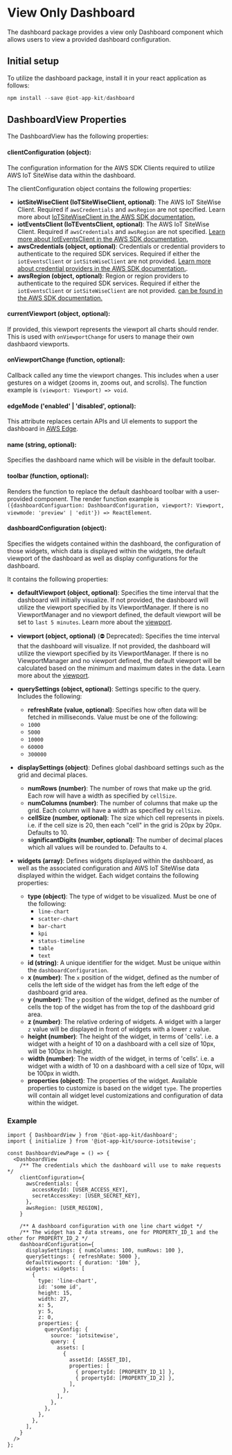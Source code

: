 
<Meta title="Components/DashboardView" />

# View Only Dashboard

The dashboard package provides a view only Dashboard component which allows users to view a provided dashboard configuration.

## Initial setup

To utilize the dashboard package, install it in your react application as follows:

```js
npm install --save @iot-app-kit/dashboard
```

## DashboardView Properties

The DashboardView has the following properties:

#### clientConfiguration (object):

The configuration information for the AWS SDK Clients required to utilize AWS IoT SiteWise data within the dashboard.

The clientConfiguration object contains the following properties:

  - **iotSiteWiseClient (IoTSiteWiseClient, optional)**: The AWS IoT SiteWise Client. 
  Required if `awsCredentials` and `awsRegion` are not specified. Learn more about [IoTSiteWiseClient in the AWS SDK documentation.](https://docs.aws.amazon.com/AWSJavaScriptSDK/v3/latest/clients/client-iotsitewise/) 
  - **iotEventsClient (IoTEventsClient, optional)**: The AWS IoT SiteWise Client. Required if `awsCredentials` and `awsRegion` are not specified. [Learn more about IotEventsClient in the AWS SDK documentation.](https://docs.aws.amazon.com/AWSJavaScriptSDK/v3/latest/clients/client-iot-events/)
  - **awsCredentials (object, optional)**: Credentials or credential providers to authenticate to the required SDK services. Required if either the `iotEventsClient` or `iotSiteWiseClient` are not provided. [Learn more about credential providers in the AWS SDK documentation.](https://docs.aws.amazon.com/AWSJavaScriptSDK/v3/latest/modules/_aws_sdk_credential_providers.html).
  - **awsRegion (object, optional)**: Region or region providers to authenticate to the required SDK services. Required if either the `iotEventsClient` or `iotSiteWiseClient` are not provided. [can be found in the AWS SDK documentation.](https://docs.aws.amazon.com/AWSJavaScriptSDK/v3/latest/index.html)

#### currentViewport (object, optional): 

If provided, this viewport represents the viewport all charts should render. 
This is used with `onViewportChange` for users to manage their own dashbaord viewports. 

#### onViewportChange (function, optional):

Callback called any time the viewport changes. This includes when a user gestures on a widget (zooms in, zooms out, and scrolls). 
The function example is `(viewport: Viewport) => void`.

#### edgeMode ('enabled' | 'disabled', optional): 

This attribute replaces certain APIs and UI elements to support the dashboard in [AWS Edge](https://aws.amazon.com/edge/).

#### name (string, optional): 

Specifies the dashboard name which will be visible in the default toolbar.

#### toolbar (function, optional):

Renders the function to replace the default dashboard toolbar with a user-provided component. 
The render function example is `({dashboardConfiguartion: DashboardConfiguration, viewport?: Viewport, viewmode: 'preview' | 'edit'}) => ReactElement`.

#### dashboardConfiguration (object): 

Specifies the widgets contained within the dashboard, the configuration of those widgets, which data is displayed within the widgets, the default viewport of the dashboard
as well as display configurations for the dashboard. 

It contains the following properties:

  - **defaultViewport (object, optional)**: Specifies the time interval that the dashboard will initially visualize. If not provided, the dashboard will utilize the viewport specified by its ViewportManager. If there is no ViewportManager and no viewport defined, the default viewport will be set to `last 5 minutes`. Learn more about the [viewport](/docs/core-viewport--docs).
  - **viewport (object, optional)** (⛔️ Deprecated): Specifies the time interval that the dashboard will visualize. If not provided, the dashboard will utilize the viewport specified by its ViewportManager. If there is no ViewportManager and no viewport defined, the default viewport will be calculated based on the minimum and maximum dates in the data. Learn more about the [viewport](/docs/core-viewport--docs).
  - **querySettings (object, optional)**: Settings specific to the query. Includes the following:
    - **refreshRate (value, optional)**: Specifies how often data will be fetched in milliseconds. Value must be one of the following:
    - `1000`
    - `5000`
    - `10000`
    - `60000`
    - `300000`
  - **displaySettings (object)**: Defines global dashboard settings such as the grid and decimal places.
    - **numRows (number)**: The number of rows that make up the grid. Each row will have a width as specified by `cellSize`.
    - **numColumns (number)**: The number of columns that make up the grid. Each column will have a width as specified by `cellSize`.
    - **cellSize (number, optional)**: The size which cell represents in pixels. i.e. if the cell size is 20, then each "cell" in the grid is 20px by 20px. Defaults to 10.
    - **significantDigits (number, optional)**: The number of decimal places which all values will be rounded to. Defaults to `4`.

  - **widgets (array)**: Defines widgets displayed within the dashboard, as well as the associated configuration and AWS IoT SiteWise data displayed within the widget. 
    Each widget contains the following properties:
    - **type (object)**: The type of widget to be visualized. Must be one of the following:
      - `line-chart`
      - `scatter-chart`
      - `bar-chart`
      - `kpi`
      - `status-timeline`
      - `table`
      - `text`
    - **id (string)**: A unique identifier for the widget. Must be unique within the `dashboardConfiguration`.
    - **x (number)**: The `x` position of the widget, defined as the number of cells the left side of the widget has from the left edge of the dashboard grid area.
    - **y (number)**: The `y` position of the widget, defined as the number of cells the top of the widget has from the top of the dashboard grid area.
    - **z (number)**: The relative ordering of widgets. A widget with a larger `z` value will be displayed in front of widgets with a lower `z` value.  
    - **height (number)**: The height of the widget, in terms of 'cells'. i.e. a widget with a height of 10 on a dashboard with a cell size of 10px, will be 100px in height.
    - **width (number)**: The width of the widget, in terms of 'cells'. i.e. a widget with a width of 10 on a dashboard with a cell size of 10px, will be 100px in width.
    - **properties (object)**: The properties of the widget. Available properties to customize is based on the widget `type`. The properties will contain all widget level customizations
    and configuration of data within the widget.


### Example

```
import { DashboardView } from '@iot-app-kit/dashboard';
import { initialize } from '@iot-app-kit/source-iotsitewise';

const DashboardViewPage = () => {
  <DashboardView
    /** The credentials which the dashboard will use to make requests */
    clientConfiguration={
      awsCredentials: {
        accessKeyId: [USER_ACCESS_KEY],
        secretAccessKey: [USER_SECRET_KEY],
      },
      awsRegion: [USER_REGION],
    }

    /** A dashboard configuration with one line chart widget */
    /** The widget has 2 data streams, one for PROPERTY_ID_1 and the other for PROPERTY_ID_2 */
    dashboardConfiguration={
      displaySettings: { numColumns: 100, numRows: 100 },
      querySettings: { refreshRate: 5000 },
      defaultViewport: { duration: '10m' },
      widgets: widgets: [
        {
          type: 'line-chart',
          id: 'some id',
          height: 15,
          width: 27,
          x: 5,
          y: 5,
          z: 0,
          properties: {
            queryConfig: {
              source: 'iotsitewise',
              query: {
                assets: [
                  {
                    assetId: [ASSET_ID],
                    properties: [
                      { propertyId: [PROPERTY_ID_1] },
                      { propertyId: [PROPERTY_ID_2] },
                    ],
                  },
                ],
              },
            },
          },
        },
      ],
    }
  /> 
};

```